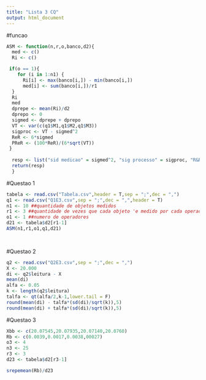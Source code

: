 ```yaml
---
title: "Lista 3 CQ"
output: html_document
---
```


#funcao
```r

ASM <- function(n,r,o,banco,d2){
  med <- c()
  Ri <- c()

 if(o == 1){
    for (i in 1:n1) {
      Ri[i] <- max(banco[i,]) - min(banco[i,])
      med[i] <- sum(banco[i,])/r1
  }
  Ri
  med 
  dprepe <- mean(Ri)/d2 
  dprepo <- 0
  sigmed <- dprepe + dprepo 
  VT <- var(c(q1$M1,q1$M2,q1$M3))
  sigproc <- VT - sigmed^2
  ReR <- 6*sigmed 
  PReR <- (100*ReR)/(6*sqrt(VT)) 
 }
  
  resp <- list("sid medicao" = sigmed^2, "sig processo" = sigproc, "R&R" = ReR, "%R&R" = PReR)
  return(resp)
  }

```


#Questao 1
```r
tabela <- read.csv("Tabela.csv",header = T,sep = ";",dec = ",")
q1 <- read.csv("Q1E3.csv",sep = ";",dec = ",",header = T)
n1 <- 10 ##quantidade de objetos medidos
r1 <- 3 ##quantidade de vezes que cada objeto 'e medido por cada operador
o1 <- 1 ##numero de operadores
d21 <- tabela$d2[r1-1]
ASM(n1,r1,o1,q1,d21)

   
```

#Questao 2
```r
q2 <- read.csv("Q2E3.csv",sep = ";",dec = ",")
X <- 20.000
di <- q2$leitura - X
mean(di)
alfa <- 0.05
k <- length(q2$leitura)
talfa <- qt(alfa/2,k-1,lower.tail = F)
round(mean(di) - talfa*(sd(di)/sqrt(k)),5)
round(mean(di) + talfa*(sd(di)/sqrt(k)),5)
```
#Questao 3
```r
Xbb <- c(20.07545,20.07935,20.07140,20.0760)
Rb <- c(0.0039,0.0017,0.0038,00027)
o3 <- 4
n3 <- 25
r3 <- 3
d23 <- tabela$d2[r3-1]

srepemean(Rb)/d23

```

